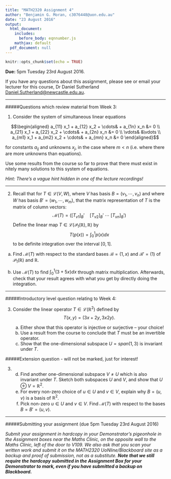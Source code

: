 ```yaml
---
title: "MATH2320 Assignment 4"
author: "Benjamin G. Moran, c3076448@uon.edu.au"
date: "23 August 2016"
output:
  html_document:
    includes:
      before_body: eqnnumber.js
    mathjax: default
  pdf_document: null
---
```


```r
knitr::opts_chunk$set(echo = TRUE)
```

**Due:** 5pm Tuesday 23rd August 2016.

If you have any questions about this assignment, please see or email your lecturer for this course, Dr Daniel Sutherland <Daniel.Sutherland@newcastle.edu.au>.

***

#####Questions which review material from Week 3:

1. Consider the system of simultaneous linear equations

$$\begin{aligned} a_{11} x_1 + a_{12} x_2 + \cdots& + a_{1n} x_n &= 0 \\ 
a_{21} x_1 + a_{22} x_2 + \cdots& + a_{2n} x_n &= 0 \\ 
\vdots&  &\vdots \\
a_{m1} x_1 + a_{m2} x_2 + \cdots& + a_{mn} x_n &= 0
\end{aligned}$$

for constants $a_{ij}$ and unknowns $x_j$, in the case where $m < n$ (i.e. where there are more unknowns than equations).

Use some results from the course so far to prove that there must exist in nitely many solutions to this system of equations.

*Hint: There's a vague hint hidden in one of the lecture recordings!*

***
2. Recall that for $T \in \mathcal{L}(V, W )$, where $V$ has basis $B = (v_1, \cdots, v_n)$ and where $W$ has basis $B' = (w_1,\cdots,w_m)$, that the matrix representation of $T$ is the matrix of column vectors: 
$$\mathcal{M}(T) =\left([T_{v1}]_B' \quad [T_{v2}]_B'	\> \cdots	\> [T_{vn}]_B'\right)$$
Define the linear map $T \in \mathcal{L}(\mathcal{P}_1(\mathbb{R}), \mathbb{R})$ by
$$T(p(x)) =	\int_{0}^{1}p(x) dx$$
to be definite integration over the interval $[0, 1]$.

(a)	Find $\mathcal{M}(T)$ with respect to the standard bases $\mathcal{B} = (1,x)$ and $\mathcal{B}' = (1)$ of $\mathcal{P}_1(\mathbb{R})$ and $\mathbb{R}$.

(b)	Use $\mathcal{M}(T)$ to find $\int_{0}^{1}(3+5x)dx$ through matrix multiplication. Afterwards, check that your result agrees with what you get by directly doing the integration.

***
#####Introductory level question relating to Week 4:

3. Consider the linear operator $T \in \mathcal{L}(\mathbb{R}^2)$ defined by
$$T(x,y) = (3x + 2y, 3x	2y).$$
    
    (a)	Either show that this operator is injective or surjective -- your choice!
    (b)	Use a result from the course to conclude that $T$ must be an invertible operator.
    (c) Show that the one-dimensional subspace $U = span (1,	3)$  is invariant under $T$.


#####Extension question - will not be marked, just for interest!

3.	(d) Find another one-dimensional subspace $V \neq U$ which is also invariant under $T$. Sketch both subspaces $U$ and $V$, and show that $U \oplus V = \mathbb{R}^2$.
    (e) For every non-zero choice of $u \in U$ and $v \in V$, explain why $B = (u, v)$ is a basis of $\mathbb{R}^2$.
    (f) Pick non-zero $u \in U$ and $v \in V$. Find $\mathcal{M}(T)$ with respect to the bases $B = B' = (u, v)$.

***

#####Submitting your assignment (due 5pm Tuesday 23rd August 2016)

*Submit your assignment in hardcopy in your Demonstrator's pigeonhole in the Assignment boxes near the Maths Clinic, on the opposite wall to the Maths Clinic, left of the door to V109. We also ask that you scan your written work and submit it on the MATH2320 UoNline/Blackboard site as a backup and proof of submission, not as a substitute. __Note that we still require the hardcopy submitted in the Assignment Box for your Demonstrator to mark, even if you have submitted a backup on Blackboard.__*
